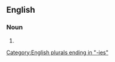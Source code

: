 {{also|green bodies}}
==English==

===Noun===
{{head|en|noun form}}

# {{plural of|greenbody|lang=en}}

[[Category:English plurals ending in "-ies"]]